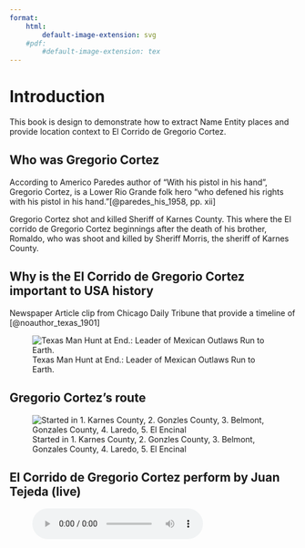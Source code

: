 ```yaml
---
format: 
    html: 
        default-image-extension: svg
    #pdf: 
        #default-image-extension: tex
---
```


# Introduction {.unnumbered}

This book is design to demonstrate how to extract Name Entity places and provide location context to El Corrido de Gregorio Cortez.  

## Who was Gregorio Cortez

According to Americo Paredes author of "With his pistol in his hand", Gregorio Cortez, is a Lower Rio Grande folk hero "who defened his rights with his pistol in his hand."[@paredes_his_1958, pp. xii] 

Gregorio Cortez shot and killed Sheriff of Karnes County. This where the El corrido de Gregorio Cortez beginnings after the death of his brother, Romaldo, who was shoot and killed by Sheriff Morris, the sheriff of Karnes County. 

## Why is the El Corrido de Gregorio Cortez important to USA history


Newspaper Article clip from Chicago Daily Tribune that provide a timeline of [@noauthor_texas_1901]

![Texas Man Hunt at End.: Leader of Mexican Outlaws Run to Earth.](images\Texas Man Hunt at End Chicago Daily Tribune.png){#noauthor_texas_1901}

## Gregorio Cortez's route

![Started in 1. Karnes County, 2. Gonzles County, 3. Belmont, Gonzales County, 4. Laredo, 5. El Encinal](images\gcroutemap.png)

## El Corrido de Gregorio Cortez perform by Juan Tejeda (live)
<figure>
    <audio
        controls
        controlsList="nodownload"
        src="audio\Tejeda_Greg_Cortez.mp3">
            <a href="audio\Tejeda_Greg_Cortez.mp3">
                Download audio
            </a>
    </audio>
</figure>
